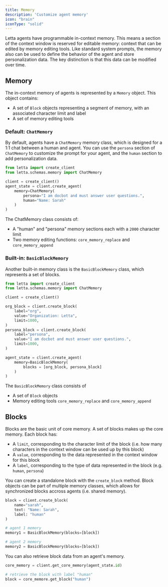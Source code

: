 ```yaml
---
title: Memory 
description: 'Customize agent memory'
icon: "brain"
iconType: "solid"
---
```

Letta agents have programmable in-context memory. This means a section of the context window is reserved for editable memory: context that can be edited by memory editing tools. Like standard system prompts, the memory also can be used to define the behavior of the agent and store personalization data. The key distinction is that this data can be modified over time. 

## Memory 
The in-context memory of agents is represented by a `Memory` object. This object contains: 
* A set of `Block` objects representing a segment of memory, with an associated character limit and label 
* A set of memory editing tools

### Default: `ChatMemory` 
By default, agents have a `ChatMemory` memory class, which is designed for a 1:1 chat between a human and agent. You can use the `persona` section of `ChatMemory` to customize the prompt for your agent, and the `human` section to add personalization data.

```python
from letta import create_client 
from letta.schemas.memory import ChatMemory

client = create_client() 
agent_state = client.create_agent(
    memory=ChatMemory(
        persona="I am docbot and must answer user questions.", 
        human="Name: Sarah"
    )
)
```
The ChatMemory class consists of:
* A "human" and "persona" memory sections each with a `2000` character limit
* Two memory editing functions: `core_memory_replace` and `core_memory_append`

### Built-in: `BasicBlockMemory` 
Another built-in memory class is the `BasicBlockMemory` class, which represents a set of blocks. 
```python
from letta import create_client 
from letta.schemas.memory import ChatMemory

client = create_client() 

org_block = client.create_block(
    label="org",
    value="Organization: Letta",
    limit=1000,
) 
persona_block = client.create_block(
    label="persona",
    value="I am docbot and must answer user questions.",
    limit=1000, 
)  

agent_state = client.create_agent(
    memory=BasicBlockMemory(
        blocks = [org_block, persona_block]
    )
)
```
The `BasicBlockMemory` class consists of
* A set of `Block` objects
* Memory editing tools `core_memory_replace` and `core_memory_append`


## Blocks 
Blocks are the basic unit of core memory. A set of blocks makes up the core memory. Each block has: 
* A `limit`, corresponding to the character limit of the block (i.e. how many characters in the context window can be used up by this block)
* A `value`, corresponding to the data represented in the context window for this block 
* A `label`, corresponding to the type of data represented in the block (e.g. `human`, `persona`)
 
You can create a standalone block with the `create_block` method. Block objects can be part of multiple memory classes, which allows for synchronized blocks accross agents (i.e. shared memory).
```python
block = client.create_block(
    name="sarah", 
    text: "Name: Sarah", 
    label: "human"
)

# agent 1 memory
memory1 = BasicBlockMemory(blocks=[block])

# agent 2 memory
memory2 = BasicBlockMemory(blocks=[block])
```

You can also retrieve block data from an agent's memory. 
```python
core_memory = client.get_core_memory(agent_state.id)

# retrieve the block with label "human" 
block = core_memore.get_block("human")
```     

